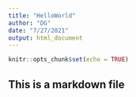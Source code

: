 ```yaml
---
title: "HelloWorld"
author: "DG"
date: "7/27/2021"
output: html_document
---
```


```r
knitr::opts_chunk$set(echo = TRUE)
```
## This is a markdown file